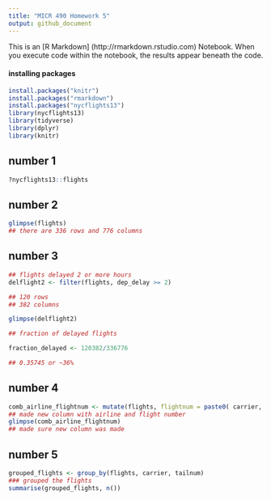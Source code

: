 ```yaml
---
title: "MICR 490 Homework 5"
output: github_document
---
```


This is an [R Markdown] (http://rmarkdown.rstudio.com) Notebook. When you execute code within the notebook, the results appear beneath the code. 

#### installing packages
``` r
install.packages("knitr")
install.packages("rmarkdown")
install.packages("nycflights13")
library(nycflights13)
library(tidyverse)
library(dplyr) 
library(knitr)

```


## number 1
```r
?nycflights13::flights
```

## number 2
```r
glimpse(flights) 
## there are 336 rows and 776 columns
```  
## number 3  
```r
## flights delayed 2 or more hours
delflight2 <- filter(flights, dep_delay >= 2) 

## 120 rows
## 382 columns

glimpse(delflight2)

## fraction of delayed flights

fraction_delayed <- 120382/336776

## 0.35745 or ~36%
``` 
 
## number 4
```r
comb_airline_flightnum <- mutate(flights, flightnum = paste0( carrier, flight))
## made new column with airline and flight number
glimpse(comb_airline_flightnum) 
## made sure new column was made
```
 
## number 5
```r
grouped_flights <- group_by(flights, carrier, tailnum)     
### grouped the flights
summarise(grouped_flights, n()) 
```




